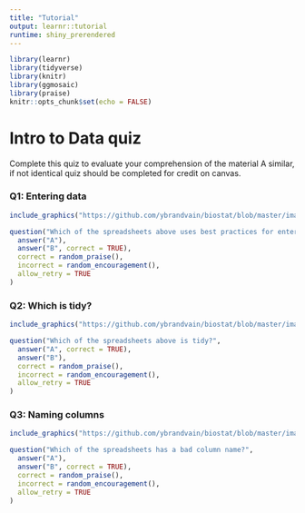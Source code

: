 ```yaml
---
title: "Tutorial"
output: learnr::tutorial
runtime: shiny_prerendered
---
```


```r
library(learnr)
library(tidyverse)
library(knitr)
library(ggmosaic)
library(praise)
knitr::opts_chunk$set(echo = FALSE)
```

# Intro to Data quiz  

Complete this quiz to evaluate your comprehension of the material
A similar, if not identical quiz should be completed for credit on canvas.


### Q1: Entering data


```r
include_graphics("https://github.com/ybrandvain/biostat/blob/master/images/bad_names.jpeg?raw=true",)   
```


```r
question("Which of the spreadsheets above uses best practices for entering data in the life_history column",
  answer("A"),
  answer("B", correct = TRUE),
  correct = random_praise(),
  incorrect = random_encouragement(),
  allow_retry = TRUE
)
```

### Q2: Which is tidy?


```r
include_graphics("https://github.com/ybrandvain/biostat/blob/master/images/tidy.jpeg?raw=true",)   
```

```r
question("Which of the spreadsheets above is tidy?",
  answer("A", correct = TRUE),
  answer("B"),
  correct = random_praise(),
  incorrect = random_encouragement(),
  allow_retry = TRUE
)
```


### Q3: Naming columns




```r
include_graphics("https://github.com/ybrandvain/biostat/blob/master/images/name4things.jpeg?raw=true",)   
```

```r
question("Which of the spreadsheets has a bad column name?",
  answer("A"),
  answer("B", correct = TRUE),
  correct = random_praise(),
  incorrect = random_encouragement(),
  allow_retry = TRUE
)
```
